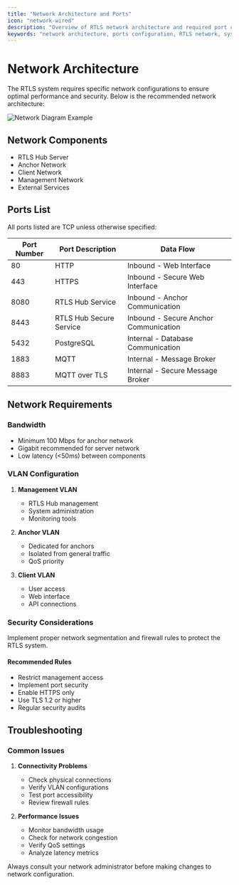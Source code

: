 ```yaml
---
title: "Network Architecture and Ports"
icon: "network-wired"
description: "Overview of RTLS network architecture and required port configurations"
keywords: "network architecture, ports configuration, RTLS network, system connectivity, network setup"
---
```


# Network Architecture

The RTLS system requires specific network configurations to ensure optimal performance and security. Below is the recommended network architecture:

![Network Diagram Example](/assets/photos/NetworkDiagramExample.svg)

## Network Components
- RTLS Hub Server
- Anchor Network
- Client Network
- Management Network
- External Services

## Ports List
All ports listed are TCP unless otherwise specified:

|**Port Number**|**Port Description**|**Data Flow**|
|--------------|-------------------|-------------|
|80|HTTP|Inbound - Web Interface|
|443|HTTPS|Inbound - Secure Web Interface|
|8080|RTLS Hub Service|Inbound - Anchor Communication|
|8443|RTLS Hub Secure Service|Inbound - Secure Anchor Communication|
|5432|PostgreSQL|Internal - Database Communication|
|1883|MQTT|Internal - Message Broker|
|8883|MQTT over TLS|Internal - Secure Message Broker|

## Network Requirements

### Bandwidth
- Minimum 100 Mbps for anchor network
- Gigabit recommended for server network
- Low latency (<50ms) between components

### VLAN Configuration
1. **Management VLAN**
   - RTLS Hub management
   - System administration
   - Monitoring tools

2. **Anchor VLAN**
   - Dedicated for anchors
   - Isolated from general traffic
   - QoS priority

3. **Client VLAN**
   - User access
   - Web interface
   - API connections

### Security Considerations

<Callout type="warning" emoji="⚠️">
  Implement proper network segmentation and firewall rules to protect the RTLS system.
</Callout>

#### Recommended Rules
- Restrict management access
- Implement port security
- Enable HTTPS only
- Use TLS 1.2 or higher
- Regular security audits

## Troubleshooting

### Common Issues
1. **Connectivity Problems**
   - Check physical connections
   - Verify VLAN configurations
   - Test port accessibility
   - Review firewall rules

2. **Performance Issues**
   - Monitor bandwidth usage
   - Check for network congestion
   - Verify QoS settings
   - Analyze latency metrics

<Callout type="info" emoji="ℹ️">
  Always consult your network administrator before making changes to network configuration.
</Callout>
 
 